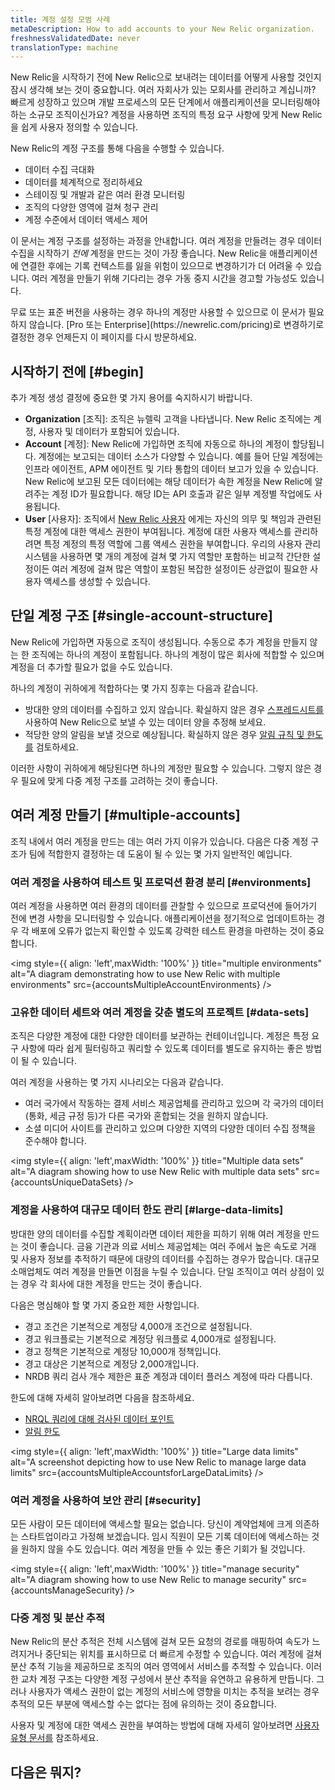 ```yaml
---
title: 계정 설정 모범 사례
metaDescription: How to add accounts to your New Relic organization.
freshnessValidatedDate: never
translationType: machine
---
```






New Relic을 시작하기 전에 New Relic으로 보내려는 데이터를 어떻게 사용할 것인지 잠시 생각해 보는 것이 중요합니다. 여러 자회사가 있는 모회사를 관리하고 계십니까? 빠르게 성장하고 있으며 개발 프로세스의 모든 단계에서 애플리케이션을 모니터링해야 하는 소규모 조직이신가요? 계정을 사용하면 조직의 특정 요구 사항에 맞게 New Relic을 쉽게 사용자 정의할 수 있습니다.

New Relic의 계정 구조를 통해 다음을 수행할 수 있습니다.

* 데이터 수집 극대화
* 데이터를 체계적으로 정리하세요
* 스테이징 및 개발과 같은 여러 환경 모니터링
* 조직의 다양한 영역에 걸쳐 청구 관리
* 계정 수준에서 데이터 액세스 제어

이 문서는 계정 구조를 설정하는 과정을 안내합니다. 여러 계정을 만들려는 경우 데이터 수집을 시작하기 _전에_ 계정을 만드는 것이 가장 좋습니다. New Relic을 애플리케이션에 연결한 후에는 기록 컨텍스트를 잃을 위험이 있으므로 변경하기가 더 어려울 수 있습니다. 여러 계정을 만들기 위해 기다리는 경우 가동 중지 시간을 경고할 가능성도 있습니다.

<Callout variant="tip">
  무료 또는 표준 버전을 사용하는 경우 하나의 계정만 사용할 수 있으므로 이 문서가 필요하지 않습니다. [Pro 또는 Enterprise](https://newrelic.com/pricing)로 변경하기로 결정한 경우 언제든지 이 페이지를 다시 방문하세요.
</Callout>

## 시작하기 전에 [#begin]

추가 계정 생성 결정에 중요한 몇 가지 용어를 숙지하시기 바랍니다.

* **Organization** \[조직]: 조직은 뉴렐릭 고객을 나타냅니다. New Relic 조직에는 계정, 사용자 및 데이터가 포함되어 있습니다.
* **Account** \[계정]: New Relic에 가입하면 조직에 자동으로 하나의 계정이 할당됩니다. 계정에는 보고되는 데이터 소스가 다양할 수 있습니다. 예를 들어 단일 계정에는 인프라 에이전트, APM 에이전트 및 기타 통합의 데이터 보고가 있을 수 있습니다. New Relic에 보고된 모든 데이터에는 해당 데이터가 속한 계정을 New Relic에 알려주는 계정 ID가 필요합니다. 해당 ID는 API 호출과 같은 일부 계정별 작업에도 사용됩니다.
* **User** \[사용자]: 조직에서 [New Relic 사용자](/docs/accounts/accounts-billing/new-relic-one-user-management/introduction-managing-users/) 에게는 자신의 의무 및 책임과 관련된 특정 계정에 대한 액세스 권한이 부여됩니다. 계정에 대한 사용자 액세스를 관리하려면 특정 계정의 특정 역할에 그룹 액세스 권한을 부여합니다. 우리의 사용자 관리 시스템을 사용하면 몇 개의 계정에 걸쳐 몇 가지 역할만 포함하는 비교적 간단한 설정이든 여러 계정에 걸쳐 많은 역할이 포함된 복잡한 설정이든 상관없이 필요한 사용자 액세스를 생성할 수 있습니다.

## 단일 계정 구조 [#single-account-structure]

New Relic에 가입하면 자동으로 조직이 생성됩니다. 수동으로 추가 계정을 만들지 않는 한 조직에는 하나의 계정이 포함됩니다. 하나의 계정이 많은 회사에 적합할 수 있으며 계정을 더 추가할 필요가 없을 수도 있습니다.

하나의 계정이 귀하에게 적합하다는 몇 가지 징후는 다음과 같습니다.

* 방대한 양의 데이터를 수집하고 있지 않습니다. 확실하지 않은 경우 [스프레드시트를](https://newrelic.com/blog/nerdlog/estimate-data-cost) 사용하여 New Relic으로 보낼 수 있는 데이터 양을 추정해 보세요.
* 적당한 양의 알림을 보낼 것으로 예상됩니다. 확실하지 않은 경우 [알림 규칙 및 한도를](/docs/alerts-applied-intelligence/new-relic-alerts/learn-alerts/rules-limits-alerts) 검토하세요.

이러한 사항이 귀하에게 해당된다면 하나의 계정만 필요할 수 있습니다. 그렇지 않은 경우 필요에 맞게 다중 계정 구조를 고려하는 것이 좋습니다.

## 여러 계정 만들기 [#multiple-accounts]

조직 내에서 여러 계정을 만드는 데는 여러 가지 이유가 있습니다. 다음은 다중 계정 구조가 팀에 적합한지 결정하는 데 도움이 될 수 있는 몇 가지 일반적인 예입니다.

### 여러 계정을 사용하여 테스트 및 프로덕션 환경 분리 [#environments]

여러 계정을 사용하면 여러 환경의 데이터를 관찰할 수 있으므로 프로덕션에 들어가기 전에 변경 사항을 모니터링할 수 있습니다. 애플리케이션을 정기적으로 업데이트하는 경우 각 배포에 오류가 없는지 확인할 수 있도록 강력한 테스트 환경을 마련하는 것이 중요합니다.

<img
  style={{ align: 'left',maxWidth: '100%' }}
  title="multiple environments"
  alt="A diagram demonstrating how to use New Relic with multiple environments"
  src={accountsMultipleAccountEnvironments}
/>

### 고유한 데이터 세트와 여러 계정을 갖춘 별도의 프로젝트 [#data-sets]

조직은 다양한 계정에 대한 다양한 데이터를 보관하는 컨테이너입니다. 계정은 특정 요구 사항에 따라 쉽게 필터링하고 쿼리할 수 있도록 데이터를 별도로 유지하는 좋은 방법이 될 수 있습니다.

여러 계정을 사용하는 몇 가지 시나리오는 다음과 같습니다.

* 여러 국가에서 작동하는 결제 서비스 제공업체를 관리하고 있으며 각 국가의 데이터(통화, 세금 규정 등)가 다른 국가와 혼합되는 것을 원하지 않습니다.
* 소셜 미디어 사이트를 관리하고 있으며 다양한 지역의 다양한 데이터 수집 정책을 준수해야 합니다.

<img
  style={{ align: 'left',maxWidth: '100%' }}
  title="Multiple data sets"
  alt="A diagram showing how to use New Relic with multiple data sets"
  src={accountsUniqueDataSets}
/>

### 계정을 사용하여 대규모 데이터 한도 관리 [#large-data-limits]

방대한 양의 데이터를 수집할 계획이라면 데이터 제한을 피하기 위해 여러 계정을 만드는 것이 좋습니다. 금융 기관과 의료 서비스 제공업체는 여러 주에서 높은 속도로 거래 및 사용자 정보를 추적하기 때문에 대량의 데이터를 수집하는 경우가 많습니다. 대규모 소매업체도 여러 계정을 만들면 이점을 누릴 수 있습니다. 단일 조직이고 여러 상점이 있는 경우 각 회사에 대한 계정을 만드는 것이 좋습니다.

다음은 명심해야 할 몇 가지 중요한 제한 사항입니다.

* 경고 조건은 기본적으로 계정당 4,000개 조건으로 설정됩니다.
* 경고 워크플로는 기본적으로 계정당 워크플로 4,000개로 설정됩니다.
* 경고 정책은 기본적으로 계정당 10,000개 정책입니다.
* 경고 대상은 기본적으로 계정당 2,000개입니다.
* NRDB 쿼리 검사 개수 제한은 표준 계정과 데이터 플러스 계정에 따라 다릅니다.

한도에 대해 자세히 알아보려면 다음을 참조하세요.

* [NRQL 쿼리에 대해 검사된 데이터 포인트](/docs/query-your-data/nrql-new-relic-query-language/get-started/rate-limits-nrql-queries/#inspected-count-limits)
* [알림 한도](docs/alerts-applied-intelligence/new-relic-alerts/learn-alerts/rules-limits-alerts/)

<img
  style={{ align: 'left',maxWidth: '100%' }}
  title="Large data limits"
  alt="A screenshot depicting how to use New Relic to manage large data limits"
  src={accountsMultipleAccountsforLargeDataLimits}
/>

### 여러 계정을 사용하여 보안 관리 [#security]

모든 사람이 모든 데이터에 액세스할 필요는 없습니다. 당신이 계약업체에 크게 의존하는 스타트업이라고 가정해 보겠습니다. 임시 직원이 모든 기록 데이터에 액세스하는 것을 원하지 않을 수도 있습니다. 여러 계정을 만들 수 있는 좋은 기회가 될 것입니다.

<img
  style={{ align: 'left',maxWidth: '100%' }}
  title="manage security"
  alt="A diagram showing how to use New Relic to manage security"
  src={accountsManageSecurity}
/>

### 다중 계정 및 분산 추적

New Relic의 분산 추적은 전체 시스템에 걸쳐 모든 요청의 경로를 매핑하여 속도가 느려지거나 중단되는 위치를 표시하므로 더 빠르게 수정할 수 있습니다. 여러 계정에 걸쳐 분산 추적 기능을 제공하므로 조직의 여러 영역에서 서비스를 추적할 수 있습니다. 이러한 교차 계정 구조는 다양한 계정 구성에서 분산 추적을 유연하고 유용하게 만듭니다. 그러나 사용자가 액세스 권한이 없는 계정의 서비스에 영향을 미치는 추적을 보려는 경우 추적의 모든 부분에 액세스할 수는 없다는 점에 유의하는 것이 중요합니다.

사용자 및 계정에 대한 액세스 권한을 부여하는 방법에 대해 자세히 알아보려면 [사용자 유형 문서를](/docs/accounts/accounts-billing/new-relic-one-user-management/user-type/) 참조하세요.

## 다음은 뭐지?

<DocTiles>
  <DocTile
    path="https://docs.newrelic.com/docs/accounts/accounts-billing/account-structure/add-accounts/"
    title="Add an account"
  />

  <DocTile
    path="https://newrelic.com/pricing"
    title="Learn more about pricing"
  />

  <DocTile
    path="https://docs.newrelic.com/docs/accounts/accounts-billing/new-relic-one-user-management/introduction-managing-users/"
    title="Learn about how to manage users"
  />
</DocTiles>
